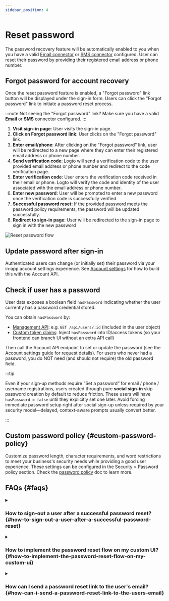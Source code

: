```yaml
---
sidebar_position: 4
---
```


# Reset password

The password recovery feature will be automatically enabled to you when you have a valid [Email connector](/connectors/email-connectors) or [SMS connector](/connectors/sms-connectors) configured. User can reset their password by providing their registered email address or phone number.

## Forgot password for account recovery

Once the reset password feature is enabled, a "Forgot password" link button will be displayed under the sign-in form. Users can click the "Forgot password" link to initiate a password reset process.

:::note
Not seeing the "Forgot password" link? Make sure you have a valid **Email** or **SMS** connector configured.
:::

1. **Visit sign-in page**: User visits the sign-in page.
2. **Click on Forgot password link**: User clicks on the "Forgot password" link.
3. **Enter email/phone**: After clicking on the "Forgot password" link, user will be redirected to a new page where they can enter their registered email address or phone number.
4. **Send verification code**: Logto will send a verification code to the user provided email address or phone number and redirect to the code verification page.
5. **Enter verification code**: User enters the verification code received in their email or phone. Logto will verify the code and identity of the user associated with the email address or phone number.
6. **Enter new password**: User will be prompted to enter a new password once the verification code is successfully verified
7. **Successful password reset:** If the provided password meets the password policy requirements, the password will be updated successfully.
8. **Redirect to sign-in page**: User will be redirected to the sign-in page to sign in with the new password

<img src="/img/assets/reset-password.png" alt="Reset password flow" />

## Update password after sign-in

Authenticated users can change (or initially set) their password via your in‑app account settings experience. See [Account settings](/end-user-flows/account-settings/by-account-api#update-users-password) for how to build this with the Account API.

## Check if user has a password

User data exposes a boolean field `hasPassword` indicating whether the user currently has a password credential stored.

You can obtain `hasPassword` by:

- [Management API](/integrate-logto/interact-with-management-api): e.g. `GET /api/users/:id` (included in the user object)
- [Custom token claims](/developers/custom-token-claims): Inject `hasPassword` into ID/access tokens (so your frontend can branch UI without an extra API call)

Then call the Account API endpoint to set or update the password (see the Account settings guide for request details). For users who never had a password, you do NOT need (and should not require) the old password field.

:::tip

Even if your sign‑up methods require “Set a password” for email / phone / username registrations, users created through pure **social sign-in** skip password creation by default to reduce friction. These users will have `hasPassword = false` until they explicitly set one later. Avoid forcing immediate password setup right after social sign-up unless required by your security model—delayed, context-aware prompts usually convert better.

:::

## Custom password policy \{#custom-password-policy}

Customize password length, character requirements, and word restrictions to meet your business's security needs while providing a good user experience. These settings can be configured in the <CloudLink to="/security/password-policy">Security > Password policy</CloudLink> section. Check the [password policy](/security/password-policy) doc to learn more.

## FAQs \{#faqs}

<details>
  <summary>

### How to sign-out a user after a successful password reset? \{#how-to-sign-out-a-user-after-a-successful-password-reset}

</summary>

Subscribe to the `PostResetPassword` [webhook event](/developers/webhooks/webhooks-events#user-interaction-hook-events) to receive a notification when a user successfully resets their password. You can then trigger a [sign-out](/end-user-flows/account-settings/by-account-api) action to invalidate the user's current session and redirect them to the sign-in page.

</details>

<details>
  <summary>

### How to implement the password reset flow on my custom UI? \{#how-to-implement-the-password-reset-flow-on-my-custom-ui}

</summary>

You can implement your own password reset flow by using the Logto's **Management API** and **Account API**. Checkout [account settings](/end-user-flows/account-settings/) for more details.

</details>

<details>
  <summary>

### How can I send a password reset link to the user's email? \{#how-can-i-send-a-password-reset-link-to-the-users-email}

</summary>

You can create a self-hosted password reset endpoint and utilize the Logto SDK to initiate a sign-in request with [`first_screen`](/end-user-flows/authentication-parameters/first-screen) set to `reset-password`. This will seamlessly redirect the user to the password reset page.

</details>
